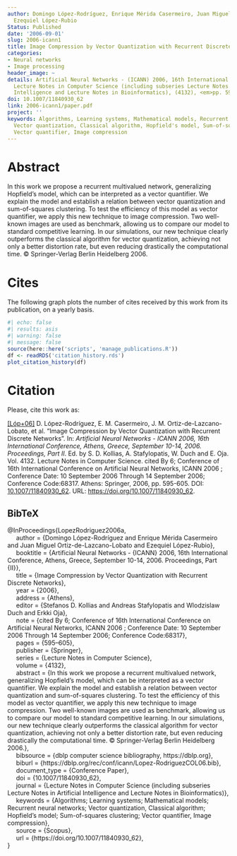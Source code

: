 ```yaml
---
author: Domingo López-Rodríguez, Enrique Mérida Casermeiro, Juan Miguel Ortiz-de-Lazcano-Lobato,
  Ezequiel López-Rubio
Status: Published
date: '2006-09-01'
slug: 2006-icann1
title: Image Compression by Vector Quantization with Recurrent Discrete Networks
categories:
- Neural networks
- Image processing
header_image: ~
details: Artificial Neural Networks - (ICANN) 2006, 16th International Conference,
  Lecture Notes in Computer Science (including subseries Lecture Notes in Artificial
  Intelligence and Lecture Notes in Bioinformatics), (4132), <em>pp. 595&ndash;605</em>
doi: 10.1007/11840930_62
link: 2006-icann1/paper.pdf
project: ''
keywords: Algorithms, Learning systems, Mathematical models, Recurrent neural networks,
  Vector quantization, Classical algorithm, Hopfield's model, Sum-of-squares clustering,
  Vector quantifier, Image compression
---
```




# Abstract


In this work we propose a recurrent multivalued network, generalizing Hopfield's model, which can be interpreted as a vector quantifier. We explain the model and establish a relation between vector quantization and sum-of-squares clustering. To test the efficiency of this model as vector quantifier, we apply this new technique to image compression. Two well-known images are used as benchmark, allowing us to compare our model to standard competitive learning. In our simulations, our new technique clearly outperforms the classical algorithm for vector quantization, achieving not only a better distortion rate, but even reducing drastically the computational time. © Springer-Verlag Berlin Heidelberg 2006.





# Cites

The following graph plots the number of cites received by this work from its publication, on a yearly basis.

```r
#| echo: false
#| results: asis
#| warning: false
#| message: false
source(here::here('scripts', 'manage_publications.R'))
df <- readRDS('citation_history.rds')
plot_citation_history(df)
```


# Citation
Please, cite this work as:


<a name=bib-LopezRodriguez2006a></a>[[Lóp+06]](#cite-LopezRodriguez2006a) D. López-Rodríguez, E. M. Casermeiro, J. M. Ortiz-de-Lazcano-Lobato, et al. “Image Compression by Vector Quantization with Recurrent Discrete Networks”. In: _Artificial Neural Networks - ICANN 2006, 16th International Conference, Athens, Greece, September 10-14, 2006. Proceedings, Part II_. Ed. by S. D. Kollias, A. Stafylopatis, W. Duch and E. Oja. Vol. 4132. Lecture Notes in Computer Science. cited By 6; Conference of 16th International Conference on Artificial Neural Networks, ICANN 2006 ; Conference Date: 10 September 2006 Through 14 September 2006; Conference Code:68317. Athens: Springer, 2006, pp. 595-605. DOI: [10.1007/11840930_62](https://doi.org/10.1007%2F11840930_62). URL: [https://doi.org/10.1007/11840930_62](https://doi.org/10.1007/11840930_62).

::: {.callout-note appearance="minimal" collapse=true}

## BibTeX

@InProceedings{LopezRodriguez2006a,<br>&nbsp;&nbsp;&nbsp;&nbsp;  author = {Domingo López-Rodríguez and Enrique Mérida Casermeiro and Juan Miguel Ortiz-de-Lazcano-Lobato and Ezequiel López-Rubio},<br>&nbsp;&nbsp;&nbsp;&nbsp;  booktitle = {Artificial Neural Networks - {ICANN} 2006, 16th International Conference, Athens, Greece, September 10-14, 2006. Proceedings, Part {II}},<br>&nbsp;&nbsp;&nbsp;&nbsp;  title = {Image Compression by Vector Quantization with Recurrent Discrete Networks},<br>&nbsp;&nbsp;&nbsp;&nbsp;  year = {2006},<br>&nbsp;&nbsp;&nbsp;&nbsp;  address = {Athens},<br>&nbsp;&nbsp;&nbsp;&nbsp;  editor = {Stefanos D. Kollias and Andreas Stafylopatis and Wlodzislaw Duch and Erkki Oja},<br>&nbsp;&nbsp;&nbsp;&nbsp;  note = {cited By 6; Conference of 16th International Conference on Artificial Neural Networks, ICANN 2006 ; Conference Date: 10 September 2006 Through 14 September 2006; Conference Code:68317},<br>&nbsp;&nbsp;&nbsp;&nbsp;  pages = {595--605},<br>&nbsp;&nbsp;&nbsp;&nbsp;  publisher = {Springer},<br>&nbsp;&nbsp;&nbsp;&nbsp;  series = {Lecture Notes in Computer Science},<br>&nbsp;&nbsp;&nbsp;&nbsp;  volume = {4132},<br>&nbsp;&nbsp;&nbsp;&nbsp;  abstract = {In this work we propose a recurrent multivalued network, generalizing Hopfield's model, which can be interpreted as a vector quantifier. We explain the model and establish a relation between vector quantization and sum-of-squares clustering. To test the efficiency of this model as vector quantifier, we apply this new technique to image compression. Two well-known images are used as benchmark, allowing us to compare our model to standard competitive learning. In our simulations, our new technique clearly outperforms the classical algorithm for vector quantization, achieving not only a better distortion rate, but even reducing drastically the computational time. © Springer-Verlag Berlin Heidelberg 2006.},<br>&nbsp;&nbsp;&nbsp;&nbsp;  bibsource = {dblp computer science bibliography, https://dblp.org},<br>&nbsp;&nbsp;&nbsp;&nbsp;  biburl = {https://dblp.org/rec/conf/icann/Lopez-RodriguezCOL06.bib},<br>&nbsp;&nbsp;&nbsp;&nbsp;  document_type = {Conference Paper},<br>&nbsp;&nbsp;&nbsp;&nbsp;  doi = {10.1007/11840930_62},<br>&nbsp;&nbsp;&nbsp;&nbsp;  journal = {Lecture Notes in Computer Science (including subseries Lecture Notes in Artificial Intelligence and Lecture Notes in Bioinformatics)},<br>&nbsp;&nbsp;&nbsp;&nbsp;  keywords = {Algorithms; Learning systems; Mathematical models; Recurrent neural networks; Vector quantization, Classical algorithm; Hopfield's model; Sum-of-squares clustering; Vector quantifier, Image compression},<br>&nbsp;&nbsp;&nbsp;&nbsp;  source = {Scopus},<br>&nbsp;&nbsp;&nbsp;&nbsp;  url = {https://doi.org/10.1007/11840930_62},<br>}

:::


